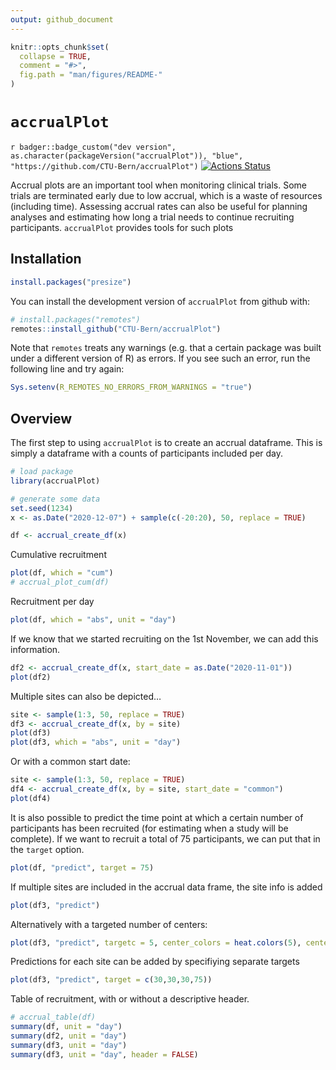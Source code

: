 ```yaml
---
output: github_document
---
```


<!-- README.md is generated from README.Rmd. Please edit that file -->

```r
knitr::opts_chunk$set(
  collapse = TRUE,
  comment = "#>",
  fig.path = "man/figures/README-"
)
```

# `accrualPlot`


<!-- [![](https://www.r-pkg.org/badges/version/accrualPlot?color=green)](https://cran.r-project.org/package=accrualPlot)  -->
`r badger::badge_custom("dev version", as.character(packageVersion("accrualPlot")), "blue", "https://github.com/CTU-Bern/accrualPlot")`
[![Actions Status](https://github.com/CTU-Bern/accrualPlot/workflows/R-CMD-check/badge.svg)](https://github.com/CTU-Bern/accrualPlot/actions)
<!-- ![travis](https://travis-ci.com/CTU-Bern/presize.svg?branch=master) -->
<!-- [![AppVeyor Build Status](https://ci.appveyor.com/api/projects/status/github/CTU-Bern/presize?branch=master&svg=true)](https://ci.appveyor.com/project/CTU-Bern/presize) -->
<!-- [![codecov](https://codecov.io/github/CTU-Bern/accrualPlot/branch/master/graphs/badge.svg)](https://codecov.io/github/CTU-Bern/accrualPlot) -->

Accrual plots are an important tool when monitoring clinical trials. Some trials are terminated early due to low accrual, which is a waste of resources (including time). Assessing accrual rates can also be useful for planning analyses and estimating how long a trial needs to continue recruiting participants.  `accrualPlot` provides tools for such plots

## Installation

<!-- `accrualPlot` can be installed from CRAN in the usual manner: -->

```r
install.packages("presize")
```


You can install the development version of `accrualPlot` from github with:

```r
# install.packages("remotes")
remotes::install_github("CTU-Bern/accrualPlot")
```

Note that `remotes` treats any warnings (e.g. that a certain package was built under a different version of R) as errors. If you see such an error, run the following line and try again:

```r
Sys.setenv(R_REMOTES_NO_ERRORS_FROM_WARNINGS = "true")
```

## Overview
The first step to using `accrualPlot` is to create an accrual dataframe. This is simply a dataframe with a counts of participants included per day.


```r
# load package
library(accrualPlot)

# generate some data
set.seed(1234)
x <- as.Date("2020-12-07") + sample(c(-20:20), 50, replace = TRUE)

df <- accrual_create_df(x)

```

Cumulative recruitment
```r
plot(df, which = "cum")
# accrual_plot_cum(df)
```

Recruitment per day
```r
plot(df, which = "abs", unit = "day")
```

If we know that we started recruiting on the 1st November, we can add this information.
```r
df2 <- accrual_create_df(x, start_date = as.Date("2020-11-01"))
plot(df2)
```

Multiple sites can also be depicted...
```r
site <- sample(1:3, 50, replace = TRUE)
df3 <- accrual_create_df(x, by = site)
plot(df3)
plot(df3, which = "abs", unit = "day")
```

Or with a common start date:
```r
site <- sample(1:3, 50, replace = TRUE)
df4 <- accrual_create_df(x, by = site, start_date = "common")
plot(df4)
```

It is also possible to predict the time point at which a certain number of participants has been recruited (for estimating when a study will be complete). If we want to recruit a total of 75 participants, we can put that in the `target` option. 

```r
plot(df, "predict", target = 75)
```

If multiple sites are included in the accrual data frame, the site info is added
```r
plot(df3, "predict")
```

Alternatively with a targeted number of centers:
```r
plot(df3, "predict", targetc = 5, center_colors = heat.colors(5), center_legend = "strip")
```

Predictions for each site can be added by specifiying separate targets
```r
plot(df3, "predict", target = c(30,30,30,75))
```

Table of recruitment, with or without a descriptive header.
```r
# accrual_table(df) 
summary(df, unit = "day") 
summary(df2, unit = "day") 
summary(df3, unit = "day") 
summary(df3, unit = "day", header = FALSE) 
```



